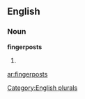 
==English==

===Noun===
'''fingerposts'''

# {{plural of|[[fingerpost]]}}

[[Category:English plurals]]

[[ar:fingerposts]]